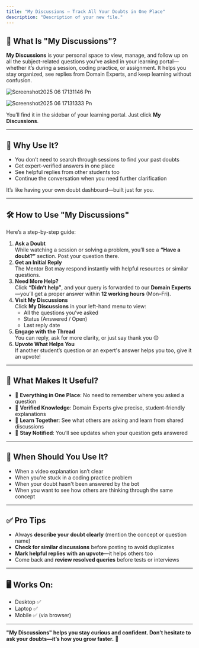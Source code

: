 ```yaml
---
title: "My Discussions – Track All Your Doubts in One Place"
description: "Description of your new file."
---
```


## **📌 What Is "My Discussions"?**

**My Discussions** is your personal space to view, manage, and follow up on all the subject-related questions you’ve asked in your learning portal—whether it’s during a session, coding practice, or assignment. It helps you stay organized, see replies from Domain Experts, and keep learning without confusion.

![Screenshot2025 06 17131146 Pn](/images/Screenshot2025-06-17131146.png)

![Screenshot2025 06 17131333 Pn](/images/Screenshot2025-06-17131333.png)

You’ll find it in the sidebar of your learning portal. Just click **My Discussions**.

---

## **🎯 Why Use It?**

- You don’t need to search through sessions to find your past doubts
- Get expert-verified answers in one place
- See helpful replies from other students too
- Continue the conversation when you need further clarification

It’s like having your own doubt dashboard—built just for you.

---

## **🛠️ How to Use "My Discussions"**

Here’s a step-by-step guide:

1. **Ask a Doubt**\
    While watching a session or solving a problem, you’ll see a **“Have a doubt?”** section. Post your question there.
2. **Get an Initial Reply**\
    The Mentor Bot may respond instantly with helpful resources or similar questions.
3. **Need More Help?**\
    Click **“Didn’t help”**, and your query is forwarded to our **Domain Experts**—you’ll get a proper answer within **12 working hours** (Mon–Fri).
4. **Visit My Discussions**\
    Click **My Discussions** in your left-hand menu to view:
   - All the questions you’ve asked
   - Status (Answered / Open)
   - Last reply date
5. **Engage with the Thread**\
    You can reply, ask for more clarity, or just say thank you 😊
6. **Upvote What Helps You**\
    If another student’s question or an expert's answer helps you too, give it an upvote\!

---

## **🌟 What Makes It Useful?**

- 📁 **Everything in One Place**: No need to remember where you asked a question
- 🧠 **Verified Knowledge**: Domain Experts give precise, student-friendly explanations
- 👥 **Learn Together**: See what others are asking and learn from shared discussions
- 🔔 **Stay Notified**: You’ll see updates when your question gets answered

---

## **🧠 When Should You Use It?**

- When a video explanation isn’t clear
- When you're stuck in a coding practice problem
- When your doubt hasn't been answered by the bot
- When you want to see how others are thinking through the same concept

---

## **✅ Pro Tips**

- Always **describe your doubt clearly** (mention the concept or question name)
- **Check for similar discussions** before posting to avoid duplicates
- **Mark helpful replies with an upvote**—it helps others too
- Come back and **review resolved queries** before tests or interviews

---

## **🖥️ Works On:**

- Desktop ✅
- Laptop ✅
- Mobile ✅ (via browser)

---

**"My Discussions" helps you stay curious and confident. Don’t hesitate to ask your doubts—it’s how you grow faster.** 🌱